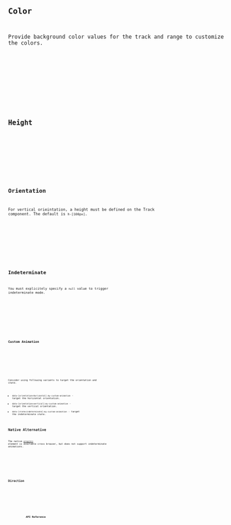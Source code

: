 ---
---









<Preview client:load>
	<Fragment slot="preview">
		<Default client:visible />
	</Fragment>
	<Fragment slot="code">
		<Code code={DefaultRaw} lang="svelte" />
	</Fragment>
</Preview>

## Color

Provide background color values for the track and range to customize the colors.

<Preview client:load>
	<Fragment slot="preview">
		<Color client:visible />
	</Fragment>
	<Fragment slot="code">
		<Code code={ColorRaw} lang="svelte" />
	</Fragment>
</Preview>

## Height

<Preview client:load>
	<Fragment slot="preview">
		<Height client:visible />
	</Fragment>
	<Fragment slot="code">
		<Code code={HeightRaw} lang="svelte" />
	</Fragment>
</Preview>

## Orientation

For vertical orieintation, a height must be defined on the Track component. The default is `h-[100px]`.

<Preview client:load>
	<Fragment slot="preview">
		<Orientation client:visible />
	</Fragment>
	<Fragment slot="code">
		<Code code={OrientationRaw} lang="svelte" />
	</Fragment>
</Preview>

## Indeterminate

You must explicitely specify a `null` value to trigger indeterminate mode.

<Preview client:load>
	<Fragment slot="preview">
		<Indeterminate client:visible />
	</Fragment>
	<Fragment slot="code">
		<Code code={IndeterminateRaw} lang="svelte" />
	</Fragment>
</Preview>

### Custom Animation

<Preview client:load>
	<Fragment slot="preview">
		<CustomAnimation client:visible />
	</Fragment>
	<Fragment slot="code">
		<Code code={CustomAnimationRaw} lang="svelte" />
	</Fragment>
</Preview>

Consider using following variants to target the orientation and state.

- `data-[orientation=horizontal]:my-custom-animation` - target the horizontal orientation.
- `data-[orientation=vertical]:my-custom-animation` - target the vertical orientation.
- `data-[state=indeterminate]:my-custom-animation` - target the indeterminate state.

## Native Alternative

The native [`progress`](https://developer.mozilla.org/en-US/docs/Web/HTML/Element/progress) element is available cross browser, but does not support indeterminate animations.

<Preview client:load>
	<Fragment slot="preview">
		<Native client:visible />
	</Fragment>
	<Fragment slot="code">
		<Code code={NativeRaw} lang="svelte" />
	</Fragment>
</Preview>

## Direction

<Preview client:load>
	<Fragment slot="preview">
		<Dir client:visible />
	</Fragment>
	<Fragment slot="code">
		<Code code={DirRaw} lang="svelte" />
	</Fragment>
</Preview>

## API Reference

<ApiTable component="progress" />
